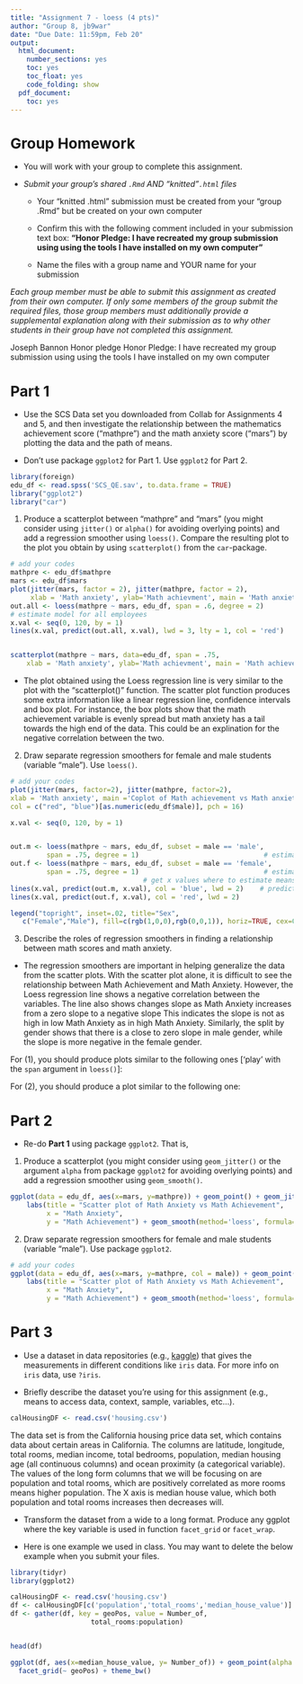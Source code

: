 ---
title: "Assignment 7 - loess (4 pts)"
author: "Group 8, jb9war"
date: "Due Date: 11:59pm, Feb 20"
output:
  html_document:
    number_sections: yes
    toc: yes
    toc_float: yes
    code_folding: show
  pdf_document:
    toc: yes
---

```{=html}
<style>
h1.title {
  font-size: 30px;
}
h1 {
  font-size: 26px;
}
h2 {
  font-size: 22px;
}
h3 { 
  font-size: 18px;
}

</style>
```

# Group Homework 

- You will work with your group to complete this assignment.

- *Submit your group's shared `.Rmd` AND "knitted"`.html` files*
    
    +  Your "knitted .html" submission must be created from your "group .Rmd" but be created on your own computer
    
    + Confirm this with the following comment included in your submission text box: **"Honor Pledge: I have recreated my group submission using using the tools I have installed on my own computer"**
    
    + Name the files with a group name and YOUR name for your submission

*Each group member must be able to submit this assignment as created from their own computer. If only some members of the group submit the required files, those group members must additionally provide a supplemental explanation along with their submission as to why other students in their group have not completed this assignment.*


Joseph Bannon Honor pledge
Honor Pledge: I have recreated my group submission using using the tools I have installed on my own computer

# Part 1 

- Use the SCS Data set you downloaded from Collab for Assignments 4 and 5, and then investigate the relationship between the mathematics achievement score (“mathpre”) and the math anxiety score (“mars”) by plotting the data and the path of means. 

- Don't use package `ggplot2` for Part 1. Use `ggplot2` for Part 2.



```{r}
library(foreign)
edu_df <- read.spss('SCS_QE.sav', to.data.frame = TRUE)
library("ggplot2")
library("car")
```


(1) Produce a scatterplot between “mathpre” and “mars” (you might consider using `jitter()` or `alpha()` for avoiding overlying points) and add a regression smoother using `loess()`. Compare the resulting plot to the plot you obtain by using `scatterplot()` from the `car`-package.
 
```{r}
# add your codes
mathpre <- edu_df$mathpre
mars <- edu_df$mars
plot(jitter(mars, factor = 2), jitter(mathpre, factor = 2),
     xlab = 'Math anxiety', ylab='Math achievment', main = 'Math anxiety vs Math achievement', pch = 16)
out.all <- loess(mathpre ~ mars, edu_df, span = .6, degree = 2) 
# estimate model for all employees
x.val <- seq(0, 120, by = 1)
lines(x.val, predict(out.all, x.val), lwd = 3, lty = 1, col = 'red')       # predict & plot mean values for all


scatterplot(mathpre ~ mars, data=edu_df, span = .75,
    xlab = 'Math anxiety', ylab='Math achievment', main = 'Math achievement vs Math anxiety', pch = 16)
```

- The plot obtained using the Loess regression line is very similar to the plot with the "scatterplot()" function. The scatter plot function produces some extra information like a linear regression line, confidence intervals and box plot. For instance, the box plots show that the math achievement variable is evenly spread but math anxiety has a tail towards the high end of the data. This could be an explination for the negative correlation between the two.

(2) Draw separate regression smoothers for female and male students (variable “male”). Use `loess()`.

```{r}
# add your codes
plot(jitter(mars, factor=2), jitter(mathpre, factor=2),
xlab = 'Math anxiety', main ='Coplot of Math achievement vs Math anxiety by sex', ylab = 'Math achievement',
col = c("red", "blue")[as.numeric(edu_df$male)], pch = 16)

x.val <- seq(0, 120, by = 1)


out.m <- loess(mathpre ~ mars, edu_df, subset = male == 'male', 
         span = .75, degree = 1)                               # estimate model for men
out.f <- loess(mathpre ~ mars, edu_df, subset = male == 'female', 
         span = .75, degree = 1)                               # estimate model for women
                                 # get x values where to estimate means
lines(x.val, predict(out.m, x.val), col = 'blue', lwd = 2)    # predict & mean values for men
lines(x.val, predict(out.f, x.val), col = 'red', lwd = 2)

legend("topright", inset=.02, title="Sex",
   c("Female","Male"), fill=c(rgb(1,0,0),rgb(0,0,1)), horiz=TRUE, cex=0.8)
```


(3) Describe the roles of regression smoothers in finding a relationship between math scores and math anxiety. 

- The regression smoothers are important in helping generalize the data from the scatter plots. With the scatter plot alone, it is difficult to see the relationship between Math Achievement and Math Anxiety. However, the Loess regression line shows a negative correlation between the variables. The line also shows changes slope as Math Anxiety  increases from a zero slope to a negative slope This indicates the slope is not as high in low Math Anxiety as in high Math Anxiety. Similarly, the split by gender shows that there is a close to zero slope in male gender, while the slope is more negative in the female gender.


For (1), you should produce plots similar to the following ones [‘play’ with the `span` argument in `loess()`]: 


For (2), you should produce a plot similar to the following one:



# Part 2

- Re-do **Part 1** using package `ggplot2`. That is, 

(1) Produce a scatterplot (you might consider using `geom_jitter()` or the argument `alpha` from package `ggplot2` for avoiding overlying points) and add a regression smoother using `geom_smooth()`. 

```{r}
ggplot(data = edu_df, aes(x=mars, y=mathpre)) + geom_point() + geom_jitter(width = .5, height = .5)+
    labs(title = "Scatter plot of Math Anxiety vs Math Achievement",
         x = "Math Anxiety",
         y = "Math Achievement") + geom_smooth(method='loess', formula= y~x, col="red", se = FALSE, span = .6) + theme_bw()
```

(2) Draw separate regression smoothers for female and male students (variable “male”). Use package `ggplot2`.

```{r}
# add your codes  
ggplot(data = edu_df, aes(x=mars, y=mathpre, col = male)) + geom_point() + geom_jitter(width = .5, height = .5)+
    labs(title = "Scatter plot of Math Anxiety vs Math Achievement",
         x = "Math Anxiety",
         y = "Math Achievement") + geom_smooth(method='loess', formula= y~x, se = FALSE, span = .9, degree= 1, fullrange = TRUE) + theme_bw() + scale_y_continuous(breaks=seq(0,12,2),limits = c(0,12))+scale_x_continuous(limits = c(20,120),breaks=seq(20,120,20))
```


# Part 3

- Use a dataset in data repositories (e.g., [kaggle](https://www.kaggle.com/datasets)) that gives the measurements in different conditions like `iris` data. For more info on `iris` data, use `?iris`.

- Briefly describe the dataset you're using for this assignment (e.g., means to access data, context, sample, variables, etc...).

```{r}
calHousingDF <- read.csv('housing.csv')
```


The data set is from the California housing price data set, which contains data about certain areas in California. The columns are latitude, longitude, total rooms, median income, total bedrooms, population, median housing age (all continuous columns) and ocean proximity (a categorical variable). The values of the long form columns that we will be focusing on are population and total rooms, which are positively correlated as more rooms means higher population. The X axis is median house value, which both population and total rooms increases then decreases will. 
   
- Transform the dataset from a wide to a long format. Produce any ggplot where the key variable is used in function `facet_grid` or `facet_wrap`.

- Here is one example we used in class. You may want to delete the below example when you submit your files.

```{r}
library(tidyr)
library(ggplot2)
```


```{r}
calHousingDF <- read.csv('housing.csv')
df <- calHousingDF[c('population','total_rooms','median_house_value')]
df <- gather(df, key = geoPos, value = Number_of, 
                    total_rooms:population)


head(df)

ggplot(df, aes(x=median_house_value, y= Number_of)) + geom_point(alpha = .1) + 
  facet_grid(~ geoPos) + theme_bw()
```


